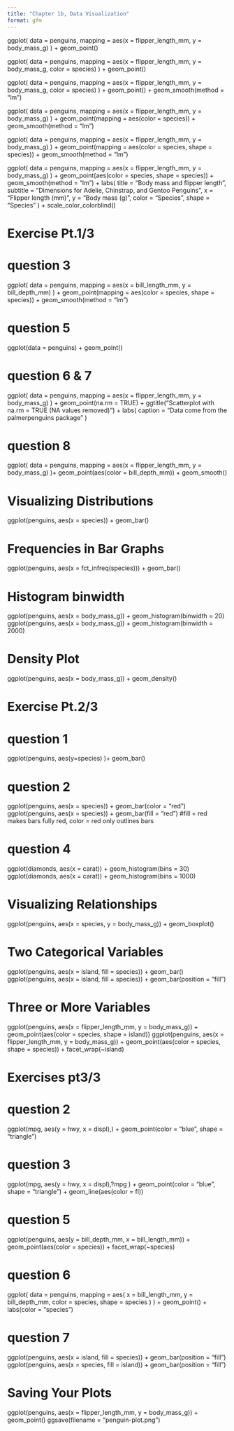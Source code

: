 ```yaml
---
title: "Chapter 1b, Data Visualization"
format: gfm
---
```

ggplot(
  data = penguins,
  mapping = aes(x = flipper_length_mm, y = body_mass_g)
) +
  geom_point()

ggplot(
  data = penguins,
  mapping = aes(x = flipper_length_mm, y = body_mass_g, color = species)
) +
  geom_point()
  
  ggplot(
  data = penguins,
  mapping = aes(x = flipper_length_mm, y = body_mass_g, color = species)
) +
  geom_point() +
  geom_smooth(method = "lm")
  
  ggplot(
  data = penguins,
  mapping = aes(x = flipper_length_mm, y = body_mass_g)
) +
  geom_point(mapping = aes(color = species)) +
  geom_smooth(method = "lm")
  
  ggplot(
  data = penguins,
  mapping = aes(x = flipper_length_mm, y = body_mass_g)
) +
  geom_point(mapping = aes(color = species, shape = species)) +
  geom_smooth(method = "lm")
  
  ggplot(
  data = penguins,
  mapping = aes(x = flipper_length_mm, y = body_mass_g)
) +
  geom_point(aes(color = species, shape = species)) +
  geom_smooth(method = "lm") +
  labs(
    title = "Body mass and flipper length",
    subtitle = "Dimensions for Adelie, Chinstrap, and Gentoo Penguins",
    x = "Flipper length (mm)", y = "Body mass (g)",
    color = "Species", shape = "Species"
  ) +
  scale_color_colorblind()

# Exercise Pt.1/3 
# question 3
 ggplot(
  data = penguins,
  mapping = aes(x = bill_length_mm, y = bill_depth_mm)
) +
  geom_point(mapping = aes(color = species, shape = species)) +
  geom_smooth(method = "lm")
 
# question 5
  ggplot(data = penguins) 
  + 
  geom_point()
  
# question 6 & 7 
  ggplot(
  data = penguins,
  mapping = aes(x = flipper_length_mm, y = body_mass_g)
) +
geom_point(na.rm = TRUE) +
ggtitle("Scatterplot with na.rm = TRUE (NA values removed) ") +
  labs(
    caption = "Data come from the palmerpenguins package"
)

# question 8 
ggplot(
  data = penguins,
  mapping = aes(x = flipper_length_mm, y = body_mass_g)
  )+
  geom_point(aes(color = bill_depth_mm)) +
  geom_smooth()

# Visualizing Distributions
ggplot(penguins, aes(x = species)) +
  geom_bar()

# Frequencies in Bar Graphs
ggplot(penguins, aes(x = fct_infreq(species))) +
  geom_bar()

# Histogram binwidth
ggplot(penguins, aes(x = body_mass_g)) +
  geom_histogram(binwidth = 20)
ggplot(penguins, aes(x = body_mass_g)) +
  geom_histogram(binwidth = 2000)

# Density Plot
ggplot(penguins, aes(x = body_mass_g)) +
  geom_density()

# Exercise Pt.2/3
# question 1
ggplot(penguins, aes(y=species)
)+
geom_bar()

# question 2
ggplot(penguins, aes(x = species)) +
  geom_bar(color = "red")
ggplot(penguins, aes(x = species)) +
  geom_bar(fill = "red")
#fill = red makes bars fully red, color = red only outlines bars

# question 4
ggplot(diamonds, aes(x = carat)) +
geom_histogram(bins = 30)
ggplot(diamonds, aes(x = carat)) +
geom_histogram(bins = 1000)

# Visualizing Relationships
ggplot(penguins, aes(x = species, y = body_mass_g)) +
  geom_boxplot()

# Two Categorical Variables
ggplot(penguins, aes(x = island, fill = species)) +
  geom_bar()
ggplot(penguins, aes(x = island, fill = species)) +
  geom_bar(position = "fill")

# Three or More Variables
ggplot(penguins, aes(x = flipper_length_mm, y = body_mass_g)) +
  geom_point(aes(color = species, shape = island))
ggplot(penguins, aes(x = flipper_length_mm, y = body_mass_g)) +
  geom_point(aes(color = species, shape = species)) +
  facet_wrap(~island)

# Exercises pt3/3
# question 2
ggplot(mpg, aes(y = hwy, x = displ),) +
geom_point(color = "blue", shape = "triangle")

# question 3
ggplot(mpg, aes(y = hwy, x = displ),?mpg
) +
geom_point(color = "blue", shape = "triangle") +
geom_line(aes(color = fl))

# question 5
ggplot(penguins, aes(y = bill_depth_mm, x = bill_length_mm)) +
geom_point(aes(color = species)) +
facet_wrap(~species)

# question 6
ggplot(
  data = penguins,
  mapping = aes(
    x = bill_length_mm, y = bill_depth_mm, 
    color = species, shape = species
  )
) +
  geom_point() +
  labs(color = "species")

# question 7
ggplot(penguins, aes(x = island, fill = species)) +
  geom_bar(position = "fill")
ggplot(penguins, aes(x = species, fill = island)) +
  geom_bar(position = "fill")

# Saving Your Plots
ggplot(penguins, aes(x = flipper_length_mm, y = body_mass_g)) + 
geom_point()
ggsave(filename = "penguin-plot.png")